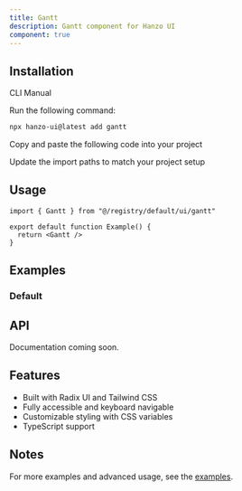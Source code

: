 ```yaml
---
title: Gantt
description: Gantt component for Hanzo UI
component: true
---
```


<ComponentPreview name="gantt-demo" />

## Installation

<Tabs defaultValue="cli">

<TabsList>
  <TabsTrigger value="cli">CLI</TabsTrigger>
  <TabsTrigger value="manual">Manual</TabsTrigger>
</TabsList>

<TabsContent value="cli">

<Steps>

<Step>Run the following command:</Step>

```bash
npx hanzo-ui@latest add gantt
```

</Steps>

</TabsContent>

<TabsContent value="manual">

<Steps>

<Step>Copy and paste the following code into your project</Step>

<ComponentSource name="gantt" />

<Step>Update the import paths to match your project setup</Step>

</Steps>

</TabsContent>

</Tabs>

## Usage

```tsx
import { Gantt } from "@/registry/default/ui/gantt"

export default function Example() {
  return <Gantt />
}
```

## Examples

### Default

<ComponentPreview name="gantt-demo" />

## API

Documentation coming soon.

## Features

- Built with Radix UI and Tailwind CSS
- Fully accessible and keyboard navigable
- Customizable styling with CSS variables
- TypeScript support

## Notes

For more examples and advanced usage, see the [examples](/examples).
